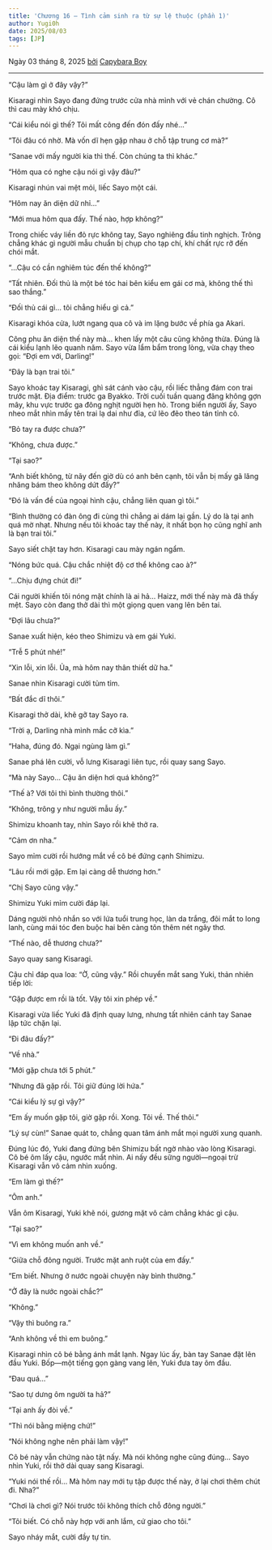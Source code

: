 ```yaml
---
title: 'Chương 16 – Tình cảm sinh ra từ sự lệ thuộc (phần 1)'
author: Yugi0h
date: 2025/08/03
tags: [JP]
---
```


Ngày 03 tháng 8, 2025 <u>bởi</u> [Capybara Boy](https://facebook.com/tienlx97)

---

“Cậu làm gì ở đây vậy?”

Kisaragi nhìn Sayo đang đứng trước cửa nhà mình với vẻ chán chường. Cô thì cau mày khó chịu.

“Cái kiểu nói gì thế? Tôi mất công đến đón đấy nhé…”

“Tôi đâu có nhờ. Mà vốn dĩ hẹn gặp nhau ở chỗ tập trung cơ mà?”

“Sanae với mấy người kia thì thế. Còn chúng ta thì khác.”

“Hôm qua có nghe cậu nói gì vậy đâu?”

Kisaragi nhún vai mệt mỏi, liếc Sayo một cái.

“Hôm nay ăn diện dữ nhỉ…”

“Mới mua hôm qua đấy. Thế nào, hợp không?”

Trong chiếc váy liền đỏ rực không tay, Sayo nghiêng đầu tinh nghịch. Trông chẳng khác gì người mẫu chuẩn bị chụp cho tạp chí, khí chất rực rỡ đến chói mắt.

“…Cậu có cần nghiêm túc đến thế không?”

“Tất nhiên. Đối thủ là một bé tóc hai bên kiểu em gái cơ mà, không thế thì sao thắng.”

“Đối thủ cái gì… tôi chẳng hiểu gì cả.”

Kisaragi khóa cửa, lướt ngang qua cô và im lặng bước về phía ga Akari.

Công phu ăn diện thế này mà… khen lấy một câu cũng không thừa. Đúng là cái kiểu lạnh lẽo quanh năm. Sayo vừa lẩm bẩm trong lòng, vừa chạy theo gọi: “Đợi em với, Darling!”

“Đây là bạn trai tôi.”

Sayo khoác tay Kisaragi, ghì sát cánh vào cậu, rồi liếc thẳng đám con trai trước mặt. Địa điểm: trước ga Byakko. Trời cuối tuần quang đãng không gợn mây, khu vực trước ga đông nghịt người hẹn hò. Trong biển người ấy, Sayo nheo mắt nhìn mấy tên trai lạ dai như đỉa, cứ lẽo đẽo theo tán tỉnh cô.

“Bỏ tay ra được chưa?”

“Không, chưa được.”

“Tại sao?”

“Anh biết không, từ nãy đến giờ dù có anh bên cạnh, tôi vẫn bị mấy gã lăng nhăng bám theo không dứt đấy?”

“Đó là vấn đề của ngoại hình cậu, chẳng liên quan gì tôi.”

“Bình thường có đàn ông đi cùng thì chẳng ai dám lại gần. Lý do là tại anh quá mờ nhạt. Nhưng nếu tôi khoác tay thế này, ít nhất bọn họ cũng nghĩ anh là bạn trai tôi.”

Sayo siết chặt tay hơn. Kisaragi cau mày ngán ngẩm.

“Nóng bức quá. Cậu chắc nhiệt độ cơ thể không cao à?”

“…Chịu đựng chút đi!”

Cái người khiến tôi nóng mặt chính là ai hả… Haizz, mới thế này mà đã thấy mệt. Sayo còn đang thở dài thì một giọng quen vang lên bên tai.

“Đợi lâu chưa?”

Sanae xuất hiện, kéo theo Shimizu và em gái Yuki.

“Trễ 5 phút nhé!”

“Xin lỗi, xin lỗi. Ủa, mà hôm nay thân thiết dữ ha.”

Sanae nhìn Kisaragi cười tủm tỉm.

“Bất đắc dĩ thôi.”

Kisaragi thở dài, khẽ gỡ tay Sayo ra.

“Trời ạ, Darling nhà mình mắc cỡ kìa.”

“Haha, đúng đó. Ngại ngùng làm gì.”

Sanae phá lên cười, vỗ lưng Kisaragi liên tục, rồi quay sang Sayo.

“Mà này Sayo… Cậu ăn diện hơi quá không?”

“Thế à? Với tôi thì bình thường thôi.”

“Không, trông y như người mẫu ấy.”

Shimizu khoanh tay, nhìn Sayo rồi khẽ thở ra.

“Cảm ơn nha.”

Sayo mỉm cười rồi hướng mắt về cô bé đứng cạnh Shimizu.

“Lâu rồi mới gặp. Em lại càng dễ thương hơn.”

“Chị Sayo cũng vậy.”

Shimizu Yuki mỉm cười đáp lại.

Dáng người nhỏ nhắn so với lứa tuổi trung học, làn da trắng, đôi mắt to long lanh, cùng mái tóc đen buộc hai bên càng tôn thêm nét ngây thơ.

“Thế nào, dễ thương chưa?”

Sayo quay sang Kisaragi.

Cậu chỉ đáp qua loa: “Ờ, cũng vậy.” Rồi chuyển mắt sang Yuki, thản nhiên tiếp lời:

“Gặp được em rồi là tốt. Vậy tôi xin phép về.”

Kisaragi vừa liếc Yuki đã định quay lưng, nhưng tất nhiên cánh tay Sanae lập tức chặn lại.

“Đi đâu đấy?”

“Về nhà.”

“Mới gặp chưa tới 5 phút.”

“Nhưng đã gặp rồi. Tôi giữ đúng lời hứa.”

“Cái kiểu lý sự gì vậy?”

“Em ấy muốn gặp tôi, giờ gặp rồi. Xong. Tôi về. Thế thôi.”

“Lý sự cùn!” Sanae quát to, chẳng quan tâm ánh mắt mọi người xung quanh.

Đúng lúc đó, Yuki đang đứng bên Shimizu bất ngờ nhào vào lòng Kisaragi. Cô bé ôm lấy cậu, ngước mắt nhìn. Ai nấy đều sững người—ngoại trừ Kisaragi vẫn vô cảm nhìn xuống.

“Em làm gì thế?”

“Ôm anh.”

Vẫn ôm Kisaragi, Yuki khẽ nói, gương mặt vô cảm chẳng khác gì cậu.

“Tại sao?”

“Vì em không muốn anh về.”

“Giữa chỗ đông người. Trước mặt anh ruột của em đấy.”

“Em biết. Nhưng ở nước ngoài chuyện này bình thường.”

“Ở đây là nước ngoài chắc?”

“Không.”

“Vậy thì buông ra.”

“Anh không về thì em buông.”

Kisaragi nhìn cô bé bằng ánh mắt lạnh. Ngay lúc ấy, bàn tay Sanae đặt lên đầu Yuki. Bốp—một tiếng gọn gàng vang lên, Yuki đưa tay ôm đầu.

“Đau quá…”

“Sao tự dưng ôm người ta hả?”

“Tại anh ấy đòi về.”

“Thì nói bằng miệng chứ!”

“Nói không nghe nên phải làm vậy!”

Cô bé này vẫn chứng nào tật nấy. Mà nói không nghe cũng đúng… Sayo nhìn Yuki, rồi thở dài quay sang Kisaragi.

“Yuki nói thế rồi… Mà hôm nay mới tụ tập được thế này, ở lại chơi thêm chút đi. Nha?”

“Chơi là chơi gì? Nói trước tôi không thích chỗ đông người.”

“Tôi biết. Có chỗ này hợp với anh lắm, cứ giao cho tôi.”

Sayo nháy mắt, cười đầy tự tin.
